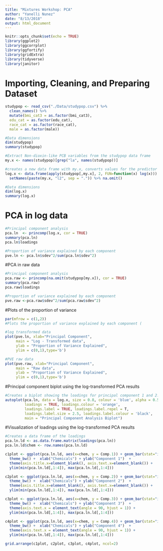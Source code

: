 ```yaml
---
title: "Mixtures Workshop: PCA"
author: "Yanelli Nunez"
date: "8/13/2018"
output: html_document
---
```


```r
knitr::opts_chunk$set(echo = TRUE)
library(ggplot2)
library(ggcorrplot)
library(ggfortify)  
library(gridExtra)
library(tidyverse)
library(janitor)
```

# Importing, Cleaning, and Preparing Dataset
```r
studypop <- read_csv("./Data/studypop.csv") %>% 
  clean_names() %>% 
  mutate(bmi_cat3 = as.factor(bmi_cat3),
  edu_cat = as.factor(edu_cat),
  race_cat = as.factor(race_cat),
  male = as.factor(male))

#Data dimensions
dim(studypop)
summary(studypop)

#Extract Non-dioxin-like PCB variables from the studypop data frame
my.x <- names(studypop)[grep("la", names(studypop))] 

#creates a new data frame with my.x, converts values for the predictor variables to its natural log, adds suffix 12 to the predictors' name, and removes observations missing data.
log.x <- data.frame(apply(studypop[,my.x], 2, FUN=function(x) log(x))) %>%
  setNames(paste(my.x, "l2", sep = ".")) %>% na.omit()

#Data dimensions
dim(log.x)
summary(log.x)
```

# PCA in log data
```r
#Principal component analysis
pca.ln  <- princomp(log.x, cor = TRUE)
summary(pca.ln)
pca.ln$loadings

#Proportion of variance explained by each component
pve.ln <- pca.ln$sdev^2/sum(pca.ln$sdev^2)

```

#PCA in raw data
```r
#Principal component analysis
pca.raw <- princomp(na.omit(studypop[my.x]), cor = TRUE) 
summary(pca.raw)
pca.raw$loadings

#Proportion of variance explained by each component
pve.raw <-pca.raw$sdev^2/sum(pca.raw$sdev^2) 

```

#Plots of the proportion of variance
```r
par(mfrow = c(1,2))
#Plots the proportion of variance explained by each component (

#log transformed data
plot(pve.ln, xlab="Principal Component", 
     main = "Log - Transformed data",
     ylab = "Proportion of Variance Explained", 
     ylim = c(0,1),type='b')

#PVE raw data
plot(pve.raw, xlab="Principal Component", 
     main = "Raw data",
     ylab = "Proportion of Variance Explained", 
     ylim = c(0,1),type='b')
```

#Principal component biplot using the log-transformed PCA results
```r
#Creates a biplot showing the loadings for principal component 1 and 2. 
autoplot(pca.ln, data = log.x, size = 0.8, colour = 'blue', alpha = 0.5,
         loadings = TRUE, loadings.colour = 'orange',
         loadings.label = TRUE, loadings.label.repel = T, 
         loadings.label.size = 2.5, loadings.label.colour = 'black',
         main = "Principal Component Analysis Biplot")
```

#Visualization of loadings using the log-transformed PCA results
```r
#Creates a data frame of the loadings
pca.ln.ld <- as.data.frame.matrix(loadings(pca.ln))
pca.ln.ld$chem <- row.names(pca.ln.ld)

c1plot <- ggplot(pca.ln.ld, aes(x=chem, y = Comp.1)) + geom_bar(stat="identity") +
  theme_bw() +  xlab("Chemicals") + ylab("Component 1")  + 
  theme(axis.title.x=element_blank(), axis.text.x=element_blank()) + 
  ylim(min(pca.ln.ld[,1:4]), max(pca.ln.ld[,1:4]))

c2plot <- ggplot(pca.ln.ld, aes(x=chem, y = Comp.2)) + geom_bar(stat="identity") +
  theme_bw() +  xlab("Chemicals") + ylab("Component 2")  + 
  theme(axis.title.x=element_blank(), axis.text.x=element_blank()) + 
  ylim(min(pca.ln.ld[,1:4]), max(pca.ln.ld[,1:4]))

c3plot <- ggplot(pca.ln.ld, aes(x=chem, y = Comp.3)) + geom_bar(stat="identity") +
  theme_bw() +  xlab("Chemicals") + ylab("Component 3")  + 
  theme(axis.text.x = element_text(angle = 90, hjust = 1)) + 
  ylim(min(pca.ln.ld[,1:4]), max(pca.ln.ld[,1:4]))

c4plot <- ggplot(pca.ln.ld, aes(x=chem, y = Comp.4)) + geom_bar(stat="identity") +
  theme_bw() +  xlab("Chemicals") + ylab("Component 4")  + 
  theme(axis.text.x = element_text(angle = 90, hjust = 1)) + 
  ylim(min(pca.ln.ld[,1:4]), max(pca.ln.ld[,1:4]))

grid.arrange(c1plot, c2plot, c3plot, c4plot, ncol=2)
```



